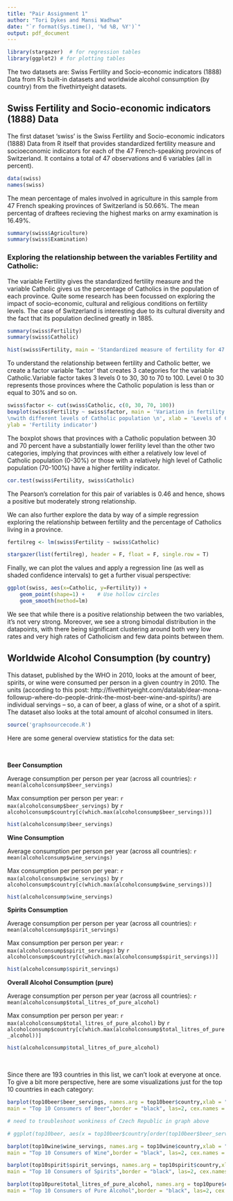 ```yaml
---
title: "Pair Assignment 1"
author: "Tori Dykes and Mansi Wadhwa"
date: "`r format(Sys.time(), '%d %B, %Y')`"
output: pdf_document
---
```


```r

library(stargazer)  # for regression tables
library(ggplot2) # for plotting tables

```


The two datasets are: Swiss Fertility and Socio-economic indicators (1888) Data from R's built-in datasets and worldwide alcohol consumption (by country) from the fivethirtyeight datasets. 


## Swiss Fertility and Socio-economic indicators (1888) Data

The first dataset 'swiss' is the Swiss Fertility and Socio-economic indicators (1888) Data from R itself that provides standardized fertility measure and socioeconomic indicators for each of the 47 French-speaking provinces of Switzerland. It contains a total of 47 observations and 6 variables (all in percent).



```r
data(swiss)
names(swiss)
```

The mean percentage of males involved in agriculture in this sample from 47 French speaking provinces of Switzerland is 50.66%. The mean percentag of draftees recieving the highest marks on army examination is 16.49%. 

```r
summary(swiss$Agriculture)
summary(swiss$Examination)
```



### Exploring the relationship between the variables Fertility and Catholic:

The variable Fertility gives the standardized fertility measure and the variable Catholic gives us the percentage of Catholics in the population of each province. Quite some research has been focussed on exploring the impact of socio-economic, cultural and religious conditions on fertility levels. The case of Switzerland is interesting due to its cultural diversity and the fact that its population declined greatly in 1885.
 
```r
summary(swiss$Fertility)
summary(swiss$Catholic)

hist(swiss$Fertility, main = 'Standardized measure of fertility for 47 Swiss provinces in 1888')
```

To understand the relationship between fertility and Catholic better, we create a factor variable 'factor' that creates 3 categories for the variable Catholic.Variable factor takes 3 levels 0 to 30, 30 to 70 to 100. Level 0 to 30 represents those provinces where the Catholic population is less than or equal to 30% and so on. 

```r
swiss$factor <- cut(swiss$Catholic, c(0, 30, 70, 100))
boxplot(swiss$Fertility ~ swiss$factor, main = 'Variation in fertility across provinces
\nwith different levels of Catholic population \n', xlab = 'Levels of Catholic population', 
ylab = 'Fertility indicator')

```

The boxplot shows that provinces with a Catholic population between 30 and 70 percent have a substantially lower ferility level than the other two categories, implying that provinces with either a relatively low level of Catholic population (0-30%) or those with a relatively high level of Catholic population (70-100%) have a higher fertility indicator.

```r
cor.test(swiss$Fertility, swiss$Catholic)

```
The Pearson's correlation for this pair of variables is 0.46 and hence, shows a positive but moderately strong relationship.

We can also further explore the data by way of a simple regression exploring the relationship between fertility and the percentage of Catholics living in a province.

```r

fertilreg <- lm(swiss$Fertility ~ swiss$Catholic)

stargazer(list(fertilreg), header = F, float = F, single.row = T)

```

Finally, we can plot the values and apply a regression line (as well as shaded confidence intervals) to get a further visual perspective:


```r

ggplot(swiss, aes(x=Catholic, y=Fertility)) +
    geom_point(shape=1) +    # Use hollow circles
    geom_smooth(method=lm)

```

We see that while there is a positive relationship between the two variables, it's not very strong. Moreover, we see a strong bimodal distribution in the datapoints, with there being significant clustering around both very low rates and very high rates of Catholicism and few data points between them. 

## Worldwide Alcohol Consumption (by country)

This dataset, published by the WHO in 2010, looks at the amount of beer, spirits, or wine were consumed per person in a given country in 2010. The units (according to this post: http://fivethirtyeight.com/datalab/dear-mona-followup-where-do-people-drink-the-most-beer-wine-and-spirits/) are individual servings -- so, a can of beer, a glass of wine, or a shot of a spirit. The dataset also looks at the total amount of alcohol consumed in liters. 

```r
source('graphsourcecode.R')
```


Here are some general overview statistics for the data set:

&nbsp;

**Beer Consumption**

Average consumption per person per year (across all countries): `r mean(alcoholconsump$beer_servings)`

Max consumption per person per year: `r max(alcoholconsump$beer_servings)` by `r alcoholconsump$country[c(which.max(alcoholconsump$beer_servings))]`

```r
hist(alcoholconsump$beer_servings)
```

**Wine Consumption**

Average consumption per person per year (across all countries): `r mean(alcoholconsump$wine_servings)`

Max consumption per person per year: `r max(alcoholconsump$wine_servings)` by `r alcoholconsump$country[c(which.max(alcoholconsump$wine_servings))]`

```r
hist(alcoholconsump$wine_servings)
```

**Spirits Consumption**

Average consumption per person per year (across all countries): `r mean(alcoholconsump$spirit_servings)`

Max consumption per person per year: `r max(alcoholconsump$spirit_servings)` by `r alcoholconsump$country[c(which.max(alcoholconsump$spirit_servings))]`

```r
hist(alcoholconsump$spirit_servings)
```

**Overall Alcohol Consumption (pure)**

Average consumption per person per year (across all countries): `r mean(alcoholconsump$total_litres_of_pure_alcohol)`

Max consumption per person per year: `r max(alcoholconsump$total_litres_of_pure_alcohol)` by `r alcoholconsump$country[c(which.max(alcoholconsump$total_litres_of_pure_alcohol))]`


```r
hist(alcoholconsump$total_litres_of_pure_alcohol)
```


&nbsp;

Since there are 193 countries in this list, we can't look at everyone at once. To give a bit more perspective, here are some visualizations just for the top 10 countries in each category:

```r


barplot(top10beer$beer_servings, names.arg = top10beer$country,xlab = "", ylab = "Beer Servings",col = "gray",
main = "Top 10 Consumers of Beer",border = "black", las=2, cex.names = .6)

```

```r

# need to troubleshoot wonkiness of Czech Republic in graph above

# ggplot(top10beer, aes(x = top10beer$country[order(top10beer$beer_servings)], y = top10beer$beer_servings)) + geom_bar(stat = "identity") --> keeping this here for future reference; Tori can't get this to work properly but maybe will troubleshoot it later

```

```r



barplot(top10wine$wine_servings, names.arg = top10wine$country,xlab = "", ylab = "Wine Servings",col = "gray",
main = "Top 10 Consumers of Wine",border = "black", las=2, cex.names = .6)

```


```r


barplot(top10spirit$spirit_servings, names.arg = top10spirit$country,xlab = "", ylab = "Spirit Servings",col = "gray",
main = "Top 10 Consumers of Spirits",border = "black", las=2, cex.names = .6)

```

```r


barplot(top10pure$total_litres_of_pure_alcohol, names.arg = top10pure$country,xlab = "", ylab = "Consumption (Liters)",col = "gray",
main = "Top 10 Consumers of Pure Alcohol",border = "black", las=2, cex.names = .6)

```
